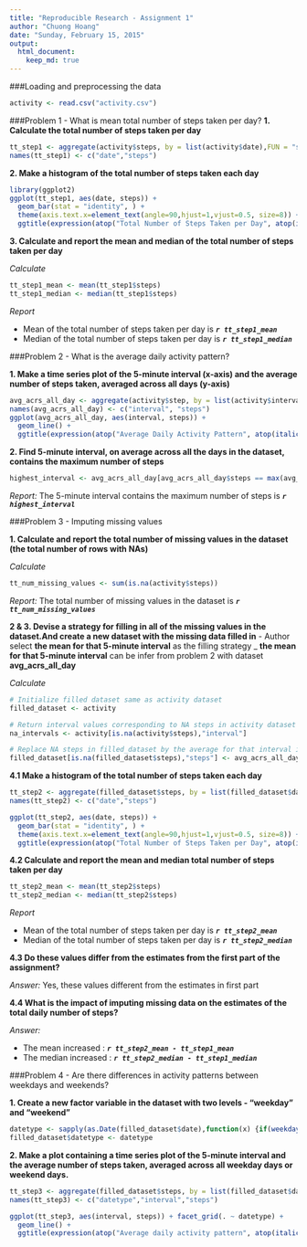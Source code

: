 ```yaml
---
title: "Reproducible Research - Assignment 1"
author: "Chuong Hoang"
date: "Sunday, February 15, 2015"
output: 
  html_document:
    keep_md: true
---
```


###Loading and preprocessing the data

```r
activity <- read.csv("activity.csv")
```

###Problem 1 - What is mean total number of steps taken per day?
**1. Calculate the total number of steps taken per day**

```r
tt_step1 <- aggregate(activity$steps, by = list(activity$date),FUN = "sum",na.rm=TRUE)
names(tt_step1) <- c("date","steps")
```

**2. Make a histogram of the total number of steps taken each day**

```r
library(ggplot2)
ggplot(tt_step1, aes(date, steps)) + 
  geom_bar(stat = "identity", ) +
  theme(axis.text.x=element_text(angle=90,hjust=1,vjust=0.5, size=8)) +
  ggtitle(expression(atop("Total Number of Steps Taken per Day", atop(italic("Oct-01-2012 to Nov-30-2012")))))

```

**3. Calculate and report the mean and median of the total number of steps taken per day**

*Calculate*

```r
tt_step1_mean <- mean(tt_step1$steps)
tt_step1_median <- median(tt_step1$steps)
```

*Report*

- Mean of the total number of steps taken per day is ***`r tt_step1_mean`***
- Median of the total number of steps taken per day is ***`r tt_step1_median`***

###Problem 2 - What is the average daily activity pattern?

**1. Make a time series plot of the 5-minute interval (x-axis) and the average number of steps taken, averaged across all days (y-axis) **

```r
avg_acrs_all_day <- aggregate(activity$step, by = list(activity$interval),FUN = "mean",na.rm=TRUE)
names(avg_acrs_all_day) <- c("interval", "steps")
ggplot(avg_acrs_all_day, aes(interval, steps)) + 
  geom_line() + 
  ggtitle(expression(atop("Average Daily Activity Pattern", atop(italic("Oct-01-2012 to Nov-30-2012")))))
```

**2. Find 5-minute interval, on average across all the days in the dataset, contains the maximum number of steps**

```r
highest_interval <- avg_acrs_all_day[avg_acrs_all_day$steps == max(avg_acrs_all_day$steps),"interval"]
```

*Report:* The 5-minute interval contains the maximum number of steps is ***`r highest_interval`***

###Problem 3 - Imputing missing values

**1. Calculate and report the total number of missing values in the dataset (the total number of rows with NAs)**

*Calculate*

```r
tt_num_missing_values <- sum(is.na(activity$steps))
```

*Report:* The total number of missing values in the dataset is ***`r tt_num_missing_values`***


**2 & 3. Devise a strategy for filling in all of the missing values in the dataset.And create a new dataset with the missing data filled in**
- Author select **the mean for that 5-minute interval** as the filling strategy
_ **the mean for that 5-minute interval** can be infer from problem 2 with dataset **avg_acrs_all_day**

*Calculate*

```r
# Initialize filled dataset same as activity dataset
filled_dataset <- activity 

# Return interval values corresponding to NA steps in activity dataset
na_intervals <- activity[is.na(activity$steps),"interval"]

# Replace NA steps in filled_dataset by the average for that interval in avg_acrs_all_day dataset
filled_dataset[is.na(filled_dataset$steps),"steps"] <- avg_acrs_all_day[match(na_intervals,avg_acrs_all_day$interval),"steps"]
```

**4.1 Make a histogram of the total number of steps taken each day**

```r
tt_step2 <- aggregate(filled_dataset$steps, by = list(filled_dataset$date),FUN = "sum",na.rm=TRUE)
names(tt_step2) <- c("date","steps")

ggplot(tt_step2, aes(date, steps)) + 
  geom_bar(stat = "identity", ) +
  theme(axis.text.x=element_text(angle=90,hjust=1,vjust=0.5, size=8)) +
  ggtitle(expression(atop("Total Number of Steps Taken per Day", atop(italic("Oct-01-2012 to Nov-30-2012")))))
```

**4.2 Calculate and report the mean and median total number of steps taken per day**

```r
tt_step2_mean <- mean(tt_step2$steps)
tt_step2_median <- median(tt_step2$steps)
```

*Report*

- Mean of the total number of steps taken per day is ***`r tt_step2_mean`***
- Median of the total number of steps taken per day is ***`r tt_step2_median`***

**4.3 Do these values differ from the estimates from the first part of the assignment?**

*Answer:* Yes, these values different from the estimates in first part

**4.4 What is the impact of imputing missing data on the estimates of the total daily number of steps?**

*Answer:* 

- The mean increased : ***`r tt_step2_mean - tt_step1_mean`***
- The median increased : ***`r tt_step2_median - tt_step1_median`***

###Problem 4 - Are there differences in activity patterns between weekdays and weekends?

**1. Create a new factor variable in the dataset with two levels - "weekday" and "weekend"**

```r
datetype <- sapply(as.Date(filled_dataset$date),function(x) {if(weekdays(x) %in% c("Saturday","Sunday")) "weekends" else "weekdays"})
filled_dataset$datetype <- datetype
```

**2. Make a plot containing a time series plot of the 5-minute interval and the average number of steps taken, averaged across all weekday days or weekend days.**

```r
tt_step3 <- aggregate(filled_dataset$steps, by = list(filled_dataset$datetype, filled_dataset$interval),FUN = "mean",na.rm=TRUE)
names(tt_step3) <- c("datetype","interval","steps")

ggplot(tt_step3, aes(interval, steps)) + facet_grid(. ~ datetype) +
  geom_line() +
  ggtitle(expression(atop("Average daily activity pattern", atop(italic("Weekends vs Weekdays")))))
```